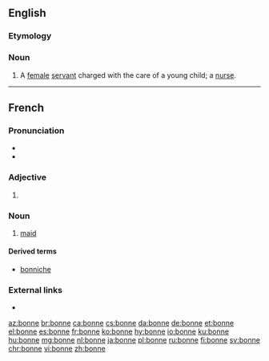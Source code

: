 ==English==

===Etymology===
{{etyl|fr|en}}

===Noun===
{{en-noun}}

# A [[female]] [[servant]] charged with the care of a young child; a [[nurse]].

{{Webster 1913}}

----

==French==

===Pronunciation===
* {{audio|Fr-bonne.ogg|audio|lang=fr}}
* {{IPA|/bɔn/|lang=fr}}

===Adjective===
{{head|fr|adjective form}}

# {{feminine singular of|bon|lang=fr}}

===Noun===
{{fr-noun|f}}

# [[maid]]

====Derived terms====
* [[bonniche]]

===External links===
* {{R:TLFi}}

[[az:bonne]]
[[br:bonne]]
[[ca:bonne]]
[[cs:bonne]]
[[da:bonne]]
[[de:bonne]]
[[et:bonne]]
[[el:bonne]]
[[es:bonne]]
[[fr:bonne]]
[[ko:bonne]]
[[hy:bonne]]
[[io:bonne]]
[[ku:bonne]]
[[hu:bonne]]
[[mg:bonne]]
[[nl:bonne]]
[[ja:bonne]]
[[pl:bonne]]
[[ru:bonne]]
[[fi:bonne]]
[[sv:bonne]]
[[chr:bonne]]
[[vi:bonne]]
[[zh:bonne]]